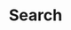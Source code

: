 ---
title: "Search"
description: "Search articles in the Hustle Hare."
keywords: ""
blocks:
  - name: "HEADER"
    title: "Search Articles"
---